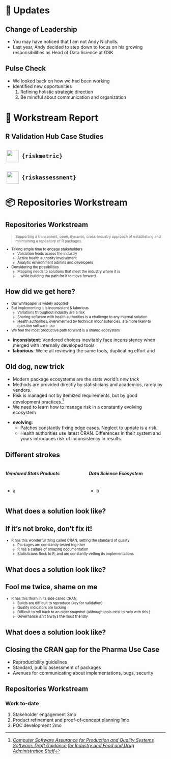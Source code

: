 # 📣 Updates {transition="slide-in none"}

## Change of Leadership

- You may have noticed that I am not Andy Nicholls. 
- Last year, Andy decided to step down to focus on his growing responsibilities
  as Head of Data Science at GSK

## Pulse Check

- We looked back on how we had been working
- Identified new opportunities
  1. Refining holistic strategic direction
  1. Be mindful about communication and organization


# 📜 Workstream Report

## R Validation Hub Case Studies



## ![](assets/riskmetric.png){height="1.8em" width="1.8em" style="margin: 0 0.2em; object-fit: contain;vertical-align: middle;"} `{riskmetric}`



## ![](assets/riskassessment.png){height="1.8em" width="1.8em" style="margin: 0 0.2em; object-fit: contain;vertical-align: middle;"} `{riskassessment}`

# 📦 Repositories Workstream

## Repositories Workstream

::: { style="font-size: 0.8em;" }
> Supporting a transparent, open, dynamic, cross-industry approach of
> establishing and maintaining a _repository_ of R packages.

* Taking ample time to engage stakeholders
  * Validation leads across the industry
  * Active health authority involvement
  * Analytic environment admins and developers
* Considering the possibilities
  * Mapping needs to solutions that meet the industry where it is
  * ...while building the path for it to move forward
:::


## How did we get here?

::: {.incremental style="font-size: 0.8em;"}
* [Our whitepaper is widely adopted]{.fragment .semi-fade-out}
* [But implementing it is inconsistent & laborious]{.fragment .semi-fade-out}   
  * [Variations throughout industry are a risk]{.fragment .semi-fade-out}
  * [Sharing software with health authorities is a challenge to any internal solution]{.fragment .semi-fade-out}
  * [Health authorities, overwhelmed by technical inconsistencies, are more likely to question software use]{.fragment .semi-fade-out}
* We feel the most productive path forward is a shared ecosystem
:::

::: {.notes}
- **inconsistent**: Vendored choices inevitably face inconsistency when
  merged with internally developed tools
- **laborious**: We're all reviewing the same tools, duplicating effort and
:::


## Old dog, new trick

::: {.inremental}
* Modern package ecosystems are the stats world's _new trick_
* Methods are provided directly by statisticians and academics, rarely by vendors.
* Risk is managed not by itemized requirements, but by good development practices.[^1]
* We need to learn how to manage risk in a constantly evolving ecosystem
:::

[^1]: [_Computer Software Assurance for Production and Quality Systems Software: Draft Guidance for Industry and Food and Drug Administration Staff_](https://www.fda.gov/media/161521/download)

::: {.notes}
- **evolving**: 
  - Patches constantly fixing edge cases. Neglect to update is a risk.
  - Health authorities use latest CRAN. Differences
    in their system and yours introduces risk of inconsistency in results.
:::


## Different strokes

:::: {.columns}
::: {.column width="50%"}
##### Vendored Stats Products
:::
::: {.column width="50%"}
##### Data Science Ecosystem
:::
::::


:::: {.columns .fragment}
::: {.column width="50%"}
* a
:::
::: {.column width="50%"}
* b
:::
::::


## What does a solution look like?

::: {.callout-note}
## If it's not broke, don't fix it!
:::

::: {.incremental style="font-size: 0.8em;"}
- R has this wonderful thing called CRAN, setting the standard of quality
  - Packages are constantly tested together
  - R has a culture of amazing documentation
  - Statisticians flock to R, and are constantly vetting its implementations
:::


## What does a solution look like?

::: {.callout-warning}
## Fool me twice, shame on me
:::

::: {.incremental style="font-size: 0.8em;"}
- R has this thorn in its side called CRAN, 
  - Builds are difficult to reproduce (key for validation)
  - Quality indicators are lacking
  - Difficult to roll back to an older snapshot (although tools exist to help with this.)
  - Governance isn't always the most friendly
:::


## What does a solution look like?

::: {.callout-tip}
## Closing the CRAN gap for the Pharma Use Case
:::

- Reproducibility guidelines
- Standard, public assessment of packages
- Avenues for communicating about implementations, bugs, security


## Repositories Workstream
### Work to-date

1. Stakeholder engagement [3mo]{.dim}
2. Product refinement and proof-of-concept planning [1mo]{.dim}
3. POC development [2mo]{.dim}


